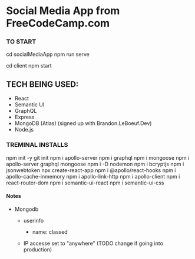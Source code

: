 # Social Media App from FreeCodeCamp.com

<!-- Link to video 
https://www.youtube.com/watch?v=n1mdAPFq2Os -->
### TO START
  <!-- this starts React on localhost:3000 -->
  cd socialMediaApp
  npm run serve

  <!-- this starts the Apollo server on localhost:5000 -->
  cd client
  npm start


## TECH BEING USED:
 - React
 - Semantic UI
 - GraphQL
 - Express
 - MongoDB (Atlas) (signed up with Brandon.LeBoeuf.Dev)
 - Node.js


### TREMINAL INSTALLS
  npm init -y 
  git init
  npm i apollo-server
  npm i graphql
  npm i mongoose
  npm i apollo-server graphql mongoose
  npm i -D nodemon
  npm i bcryptjs 
  npm i jsonwebtoken
  npx create-react-app
  npm i @apollo/react-hooks 
  npm i apollo-cache-inmemory
  npm i apollo-link-http
  npm i apollo-client
  npm i react-router-dom
  npm i semantic-ui-react
  npm i semantic-ui-css
  



#### Notes
  - Mongodb
    - userinfo 
      - name: classed

    - IP accesse set to "anywhere" (TODO change if going into production)

